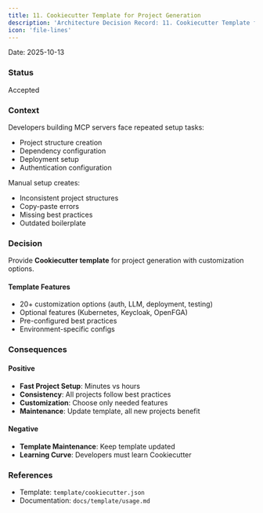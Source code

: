 ```yaml
---
title: 11. Cookiecutter Template for Project Generation
description: 'Architecture Decision Record: 11. Cookiecutter Template for Project Generation'
icon: 'file-lines'
---
```


Date: 2025-10-13

### Status

Accepted

### Context

Developers building MCP servers face repeated setup tasks:
- Project structure creation
- Dependency configuration
- Deployment setup
- Authentication configuration

Manual setup creates:
- Inconsistent project structures
- Copy-paste errors
- Missing best practices
- Outdated boilerplate

### Decision

Provide **Cookiecutter template** for project generation with customization options.

#### Template Features

- 20+ customization options (auth, LLM, deployment, testing)
- Optional features (Kubernetes, Keycloak, OpenFGA)
- Pre-configured best practices
- Environment-specific configs

### Consequences

#### Positive

- **Fast Project Setup**: Minutes vs hours
- **Consistency**: All projects follow best practices
- **Customization**: Choose only needed features
- **Maintenance**: Update template, all new projects benefit

#### Negative

- **Template Maintenance**: Keep template updated
- **Learning Curve**: Developers must learn Cookiecutter

### References

- Template: `template/cookiecutter.json`
- Documentation: `docs/template/usage.md`
